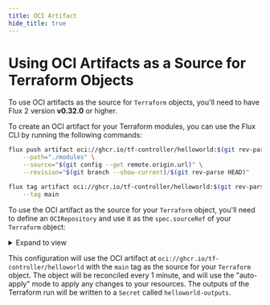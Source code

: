 ```yaml
---
title: OCI Artifact
hide_title: true
---
```


# Using OCI Artifacts as a Source for Terraform Objects

To use OCI artifacts as the source for `Terraform` objects, you'll need to have Flux 2 version **v0.32.0** or higher.

To create an OCI artifact for your Terraform modules, you can use the Flux CLI by running the following commands:
```bash
flux push artifact oci://ghcr.io/tf-controller/helloworld:$(git rev-parse --short HEAD) \
    --path="./modules" \
    --source="$(git config --get remote.origin.url)" \
    --revision="$(git branch --show-current)/$(git rev-parse HEAD)"

flux tag artifact oci://ghcr.io/tf-controller/helloworld:$(git rev-parse --short HEAD) \
    --tag main
```

To use the OCI artifact as the source for your `Terraform` object,
you'll need to define an `OCIRepository` and use it as the `spec.sourceRef` of your `Terraform` object:

<details><summary>Expand to view</summary>

```yaml {5,20-22}
---
apiVersion: source.toolkit.fluxcd.io/v1beta2
kind: OCIRepository
metadata:
  name: helloworld-oci
spec:
  interval: 1m
  url: oci://ghcr.io/tf-controller/helloworld
  ref:
    tag: main
---
apiVersion: infra.contrib.fluxcd.io/v1alpha1
kind: Terraform
metadata:
  name: helloworld-tf-oci
spec:
  path: ./
  approvePlan: auto
  interval: 1m
  sourceRef:
    kind: OCIRepository
    name: helloworld-oci
  writeOutputsToSecret:
    name: helloworld-outputs
```

</details>

This configuration will use the OCI artifact at `oci://ghcr.io/tf-controller/helloworld` with the `main` tag as the
source for your `Terraform` object. The object will be reconciled every 1 minute, and will use the "auto-apply" mode to
apply any changes to your resources. The outputs of the Terraform run will be written to a `Secret` called `helloworld-outputs`.
